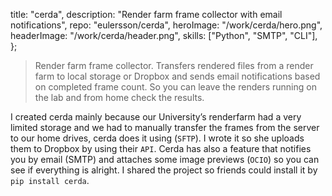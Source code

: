   title: "cerda",
  description: "Render farm frame collector with email notifications",
  repo: "eulersson/cerda",
  heroImage: "/work/cerda/hero.png",
  headerImage: "/work/cerda/header.png",
  skills: ["Python", "SMTP", "CLI"],
};

> Render farm frame collector. Transfers rendered files from a render farm to
> local storage or Dropbox and sends email notifications based on completed
> frame count. So you can leave the renders running on the lab and from home
> check the results.

I created cerda mainly because our University’s renderfarm had a very limited
storage and we had to manually transfer the frames from the server to our home
drives, cerda does it using (`SFTP`). I wrote it so she uploads them to Dropbox by
using their `API`. Cerda has also a feature that notifies you by email (SMTP) and
attaches some image previews (`OCIO`) so you can see if everything is alright. I
shared the project so friends could install it by `pip install cerda`.
